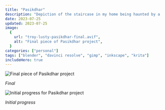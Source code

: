 ```yaml
---
title: "Pasikdhar"
description: "Depiction of the staircase in my home being haunted by a night terror."
date: 2023-07-25
updated: 2023-07-25
image:
  {
    url: "troy-lusty-pasikdhar-final.avif",
    alt: "Final piece of Pasikdhar project",
  }
categories: ["personal"]
tags: ["blender", "davinci resolve", "gimp", "inkscape", "krita"]
includeHero: true
---
```


![Final piece of Pasikdhar project](troy-lusty-pasikdhar-final.avif)

_Final_

![Initial progress for Pasikdhar project](troy-lusty-pasikdhar-progress.avif)

_Initial progress_
